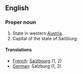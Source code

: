 ==English==

===Proper noun===

# State in western [[Austria]].
# Capital of the state of Salzburg.

====Translations====

*[[French]]: [[Salzbourg]] (1, 2)
*[[German]]: Salzburg (1, 2)